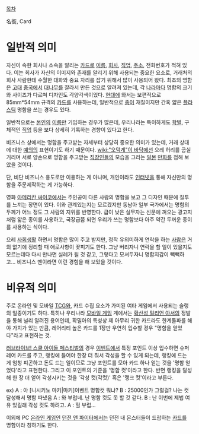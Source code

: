 [[목차]]

名銜, Card

= 일반적 의미 =

자신이 속한 회사나 소속을 알리는 [[카드]]로 [[이름]], [[회사]], [[직업]], [[주소]], 전화번호가 적혀 있다. 이는 회사가 자신의 이미지와 존재를 알리기 위해 사용되는 중요한 요소로, 거래처의 회사 사람한테 수월한 대화와 중요 자리를 잡기 위해서 많이 사용되어 왔다. 최초의 명함은 [[고대]] [[중국]]에서 [[대나무]]를 잘라서 만든 것으로 알려져 있는데, 각 [[나라]]마다 명함의 크기와 사이즈가 다르며 디자인도 각양각색이었다. [[현대]]에 와서는 보편적으로 85mm*54mm 규격의 [[카드]]를 사용하는데, 일반적으로 [[종이]] 재질이지만 간혹 얇은 [[플라스틱]] 명함을 쓰는 경우도 있다. 

일반적으로는 [[본인]]의 [[이름]]만 기입하는 경우가 많은데, 우리나라는 특이하게도 [[학벌]], 구체적인 [[직업]] 등을 보다 상세히 기록하는 경향이 있다고 한다.

비즈니스 상에서는 명함을 주고받는 자세부터 상당히 중요한 의미가 있는데, 거래 상대에 대한 [[예의]]의 표현이기도 하기 때문이다. [[wiki:"오덕계"이 바닥]]에선 으레 허리를 굽실거리며 서로 양손으로 명함을 주고받는 [[직장인]]들의 모습을 그리는 [[일본]] [[만화]]를 접해 보았을 것이다.

단, 비단 비즈니스 용도로만 이용하는 게 아니며, 개인이라도 [[인터넷]]을 통해 자신만의 명함을 주문제작하는 게 가능하다.

영화 [[아메리칸 싸이코]]에서는 주인공이 다른 사람의 명함을 보고 그 디자인 때문에 질투를 느끼는 장면이 있다. 이와 관계있는지는 모르겠지만 동남아 일부 국가에서는 명함의 두께가 어느 정도 그 사람의 지위를 반영한다. 급이 낮은 실무자는 신문에 껴오는 광고지처럼 얇은 종이를 사용하고, 국장급쯤 되면 우리가 쓰는 명함보다 아주 약간 두꺼운 종이를 사용하는 식이다.

으레 [[사회생활]] 하면서 명함은 많이 주고 받지만, 정작 유의미하게 연락을 하는 [[사람]]은 거의 없기에 정리할 때 애로사항이 꽃피기도 한다. 그냥 버리자니 연락을 할 일이 있을지도 모르는데다 다시 만나면 실례가 될 것 같고, 그렇다고 모셔두자니 명함지갑이 빽빽하고... 비즈니스 맨이라면 이런 경험을 해 보았을 것이다.


= 비유적 의미 =

주로 온라인 및 모바일 [[TCG]]와, 카드 수집 요소가 가미된 여타 게임에서 사용되는 슬랭의 일종이기도 하다. 특히나 우리나라 [[모바일 게임]] 계에서는 [[확산성 밀리언 아서]]의 정발을 통해 널리 알려진 용어인데, 확밀아의 특성상 제 아무리 귀한 카드라도 한계돌파를 해야 가치가 있는 만큼, 레어리티 높은 카드를 1장만 우연히 입수할 경우 "명함을 얻었다"라고 표현하는 것. 

[[러브라이브! 스쿨 아이돌 페스티벌]]의 경우 [[이벤트]]에서 특정 포인트 이상 입수하면 슈퍼레어 카드를 주고, 랭킹에 들어야 한장 더 줘서 각성을 할 수 있게 되는데, 랭킹에 드는 게 엄청 피곤하고 돈도 드는 일이므로 그냥 포인트를 모아 카드 하나 얻는 것을 '명함 얻었다'라고 표현한다. 그리고 이 포인트의 기준을 '명함 컷'이라고 한다. 반면 랭킹을 달성해 한 장 더 얻어 각성시키는 것을 '각성 컷(각컷)' 혹은 '랭크 컷'이라고 부른다.

ex)
A : 야 [니시키노 마키|마키]이벤트 명함컷 뭐냐?
B : 25000인가 그럴걸? 나는 컷 달성해서 명함 따냈음
A : 와 부럽네. 난 명함 컷도 못 할 것 같다.
B : 난 이번에 제법 여유 있길래 각성 컷도 하려고.
A : 헐 부럽... 

이외에 PC [[온라인 게임]]인 [[던전 앤 파이터]]에서는 던전 내 몬스터들이 드랍하는 [[카드]]를 명함이라 칭하기도 한다.
